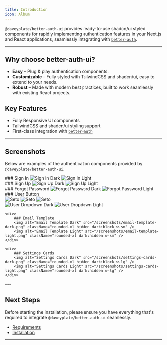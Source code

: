 ```yaml
---
title: Introduction
icon: Album
---
```


`@daveyplate/better-auth-ui` provides ready-to-use shadcn/ui styled components for rapidly implementing authentication features in your Next.js and React applications, seamlessly integrating with [`better-auth`](https://better-auth.com).

---

## Why choose better-auth-ui?

- **Easy** – Plug & play authentication components.
- **Customizable** – Fully styled with TailwindCSS and shadcn/ui, easy to extend to your needs.
- **Robust** – Made with modern best practices, built to work seamlessly with existing React projects.

## Key Features

- Fully Responsive UI components
- TailwindCSS and shadcn/ui styling support
- First-class integration with [`better-auth`](https://better-auth.com)

---

## Screenshots

Below are examples of the authentication components provided by `@daveyplate/better-auth-ui`.

<div className="grid grid-cols-2 gap-4">
    <div>
        ### Sign In
        <img alt="Sign In Dark" src="/screenshots/sign-in-dark.png" className="rounded-xl hidden dark:block w-sm" />
        <img alt="Sign In Light" src="/screenshots/sign-in-light.png" className="rounded-xl dark:hidden w-sm" />
    </div>
    <div>
        ### Sign Up
        <img alt="Sign Up Dark" src="/screenshots/sign-up-dark.png" className="rounded-xl hidden dark:block w-sm" />
        <img alt="Sign Up Light" src="/screenshots/sign-up-light.png" className="rounded-xl dark:hidden w-sm" />
    </div>
    <div>
        ### Forgot Password
        <img alt="Forgot Password Dark" src="/screenshots/forgot-password-dark.png" className="rounded-xl hidden dark:block w-sm" />
        <img alt="Forgot Password Light" src="/screenshots/forgot-password-light.png" className="rounded-xl dark:hidden w-sm" />
    </div>
    <div>
        ### User Button
        <div className="flex -mb-12 items-center gap-3">
            <img alt="Seto" src="/avatars/seto.png" className="size-8 rounded-full" />
            <img alt="Seto" src="/screenshots/user-button-dark.png" className="w-64 rounded-md hidden dark:block" />
            <img alt="Seto" src="/screenshots/user-button-light.png" className="w-64 rounded-md dark:hidden" />
        </div>
        <img alt="User Dropdown Dark" src="/screenshots/user-dropdown-dark.png" className="rounded-md border-r w-44 hidden dark:block" />
        <img alt="User Dropdown Light" src="/screenshots/user-dropdown-light.png" className="rounded-md border-r w-44 dark:hidden" />
    </div>

    <div>
        ### Email Template
        <img alt="Email Template Dark" src="/screenshots/email-template-dark.png" className="rounded-xl hidden dark:block w-sm" />
        <img alt="Email Template Light" src="/screenshots/email-template-light.png" className="rounded-xl dark:hidden w-sm" />
    </div>

    <div>
        ### Settings Cards
        <img alt="Settings Cards Dark" src="/screenshots/settings-cards-dark.png" className="rounded-xl hidden dark:block w-lg" />
        <img alt="Settings Cards Light" src="/screenshots/settings-cards-light.png" className="rounded-xl dark:hidden w-lg" />
    </div>
</div>
---

## Next Steps

Before starting the installation, please ensure you have everything that's required to integrate `@daveyplate/better-auth-ui` seamlessly.

- [Requirements](/getting-started/requirements)
- [Installation](/getting-started/installation)

---